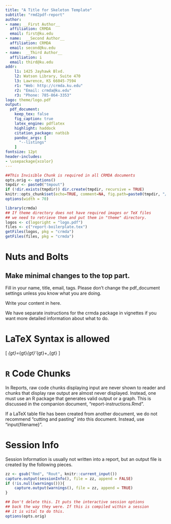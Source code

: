 ```yaml
---
title: "A Title for Skeleton Template"
subtitle: "rmd2pdf-report"
author:
- name: __First Author__
  affiliation: CRMDA
  email: first@ku.edu
- name:  __Second Author__
  affiliation: CRMDA
  email: second@ku.edu
- name:  __Third Author__
  affiliation: i
  email: third@ku.edu
addr:
    l1: 1425 Jayhawk Blvd.
    l2: Watson Library, Suite 470
    l3: Lawrence, KS 66045-7594
    r1: "Web: http://crmda.ku.edu"
    r2: "Email: crmda@ku.edu" 
    r3: "Phone: 785-864-3353"
logo: theme/logo.pdf
output: 
  pdf_document:
    keep_tex: false
    fig_caption: true
    latex_engine: pdflatex
    highlight: haddock
    citation_package: natbib
    pandoc_args: [
      "--listings"
    ]
fontsize: 12pt
header-includes:
- \usepackage{xcolor}
---
```


```r
##This Invisible Chunk is required in all CRMDA documents
opts.orig <- options()
tmpdir <- paste0("tmpout")
if (!dir.exists(tmpdir)) dir.create(tmpdir, recursive = TRUE)
knitr::opts_chunk$set(echo=TRUE, comment=NA, fig.path=paste0(tmpdir, "/p-"))
options(width = 70)
```


```r
library(crmda)
## If theme directory does not have required images or TeX files
## we need to retrieve them and put them in "theme" directory. 
logos <- c(logoright = "logo.pdf")
files <- c("report-boilerplate.tex")
getFiles(logos, pkg = "crmda")
getFiles(files, pkg = "crmda")
```

\begin{abstract}
\noindent 
This is an abstract. Please include a terse, yet descriptive
statement here of less than 200 words. It should avoid colloquialisms
and polysyllabic profundities.
\end{abstract}


# Nuts and Bolts {-}

## Make minimal changes to the top part. {-}

Fill in your name, title, email, tags.  Please don't change the
pdf_document settings unless you know what you are doing.

Write your content in here.

We have separate instructions for the crmda package in vignettes if you want more detailed information about what to do.

# LaTeX Syntax is allowed {-}

\[
\Sigma_{gt}=\Lambda_{gt}\Psi_{gt}\Lambda'_{gt}+\Theta_{gt}
\]

# `R` Code Chunks {-}

In Reports, raw code chunks displaying input are never shown to
reader and chunks that display raw output are almost never displayed.
Instead, one must use an R package that generates valid \LaTeX
output or a graph. This is discussed in the companion document,
"report-instructions.Rmd". 

If a LaTeX table file has been created from another document,
we do not recommend "cutting and pasting" into this document.
Instead, use "\textbackslash{}input{filename}". 


# Session Info {-}

Session Information is usually not written into a report, but an output file is created by the following pieces.

```r
zz <- gsub("Rmd", "Rout", knitr::current_input())
capture.output(sessionInfo(), file = zz, append = FALSE)
if (!is.null(warnings())){
    capture.output(warnings(), file = zz, append = TRUE)
}
```

```r
## Don't delete this. It puts the interactive session options
## back the way they were. If this is compiled within a session
## it is vital to do this.
options(opts.orig)
```
